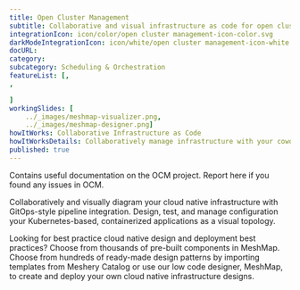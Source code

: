 ---title: Open Cluster Management  subtitle: Collaborative and visual infrastructure as code for open cluster managementintegrationIcon: icon/color/open cluster management-icon-color.svgdarkModeIntegrationIcon: icon/white/open cluster management-icon-white.svgdocURL: category: subcategory: Scheduling & OrchestrationfeatureList: [,,]workingSlides: [    ../_images/meshmap-visualizer.png,    ../_images/meshmap-designer.png]howItWorks: Collaborative Infrastructure as CodehowItWorksDetails: Collaboratively manage infrastructure with your coworkers synchronously sharing the same designs.published: true---<p>    Contains useful documentation on the OCM project. Report here if you found any issues in OCM.</p><p>    Collaboratively and visually diagram your cloud native infrastructure with GitOps-style pipeline integration. Design, test, and manage configuration your Kubernetes-based, containerized applications as a visual topology.</p><p>    Looking for best practice cloud native design and deployment best practices? Choose from thousands of pre-built components in MeshMap. Choose from hundreds of ready-made design patterns by importing templates from Meshery Catalog or use our low code designer, MeshMap, to create and deploy your own cloud native infrastructure designs.</p>